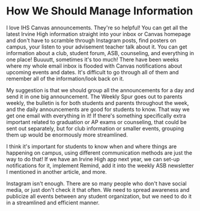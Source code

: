 # How We Should Manage Information

I love IHS Canvas announcements. They're so helpful! You can get all the latest Irvine High information straight into your inbox or Canvas homepage and don't have to scramble through Instagram posts, find posters on campus, your listen to your advisement teacher talk about it. You can get information about a club, student forum, ASB, counseling, and everything in one place! Buuuutt, sometimes it's too much! There have been weeks where my whole email inbox is flooded with Canvas notifications about upcoming events and dates. It's difficult to go through all of them and remember all of the information/look back on it.

My suggestion is that we should group all the announcements for a day and send it in one big announcement. The Weekly Spur goes out to parents weekly, the bulletin is for both students and parents throughout the week, and the daily announcements are good for students to know. That way we get one email with everything in it! If there's something specifically extra important related to graduation or AP exams or counseling, that could be sent out separately, but for club information or smaller events, grouping them up would be enormously more streamlined.

I think it's important for students to know when and where things are happening on campus, using different communication methods are just the way to do that! If we have an Irvine High app next year, we can set-up notifications for it, implement Remind, add it into the weekly ASB newsletter I mentioned in another article, and more.

Instagram isn't enough. There are so many people who don't have social media, or just don't check it that often. We need to spread awareness and publicize all events between any student organization, but we need to do it in a streamlined and efficient manner.